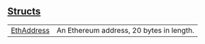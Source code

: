 
## [Structs](./core-starknet-eth_address-structs)

| | |
|:---|:---|
| [EthAddress](./core-starknet-eth_address-EthAddress) | An Ethereum address, 20 bytes in length. |
